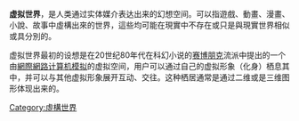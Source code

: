 {{Unreferenced |time=2008-06-16T15:43:03+00:00 }}

'''虚拟世界'''，是人类通过实体媒介表达出来的幻想空间。可以指遊戲、動畫、漫畫、小說、故事中虛構出來的世界，這些均可能在現實中不存在或只是與現實世界相似或具分別的。

虚拟世界最初的设想是在20世纪80年代在科幻小说的[[赛博朋克|赛博朋克]]流派中提出的一个由[[網際網路|網際網路]][[计算机模拟|计算机模拟]]的虚拟空间，用户可以通过自己的虚拟形象（化身）栖息其中，并可以与其他虚拟形象展开互动、交往。这种栖居通常是通过二维或是三维图形体现出来的。

{{Internet-stub}}
{{Mixed reality}}

[[Category:虛構世界|Category:虛構世界]]